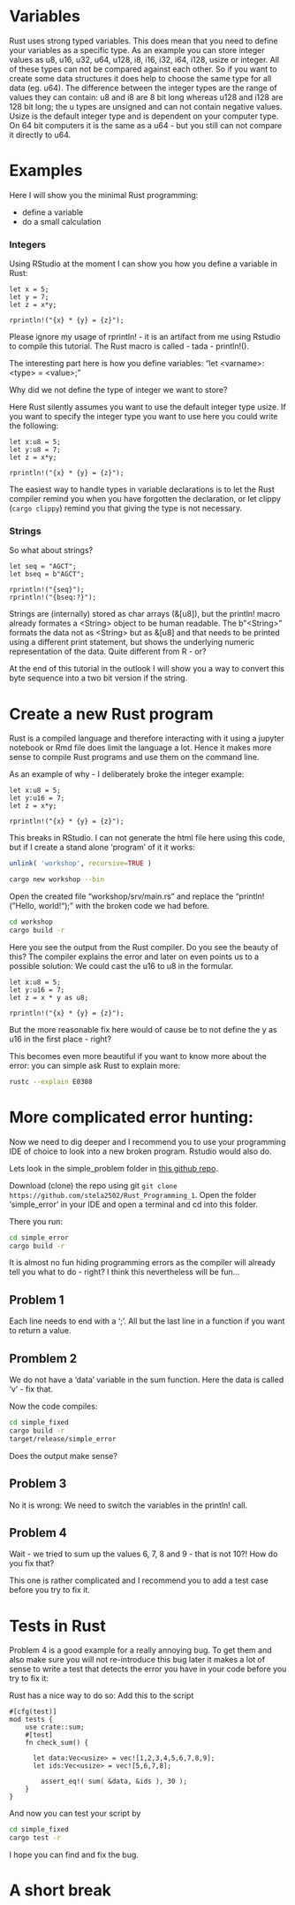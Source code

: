 # Variables

Rust uses strong typed variables. This does mean that you need to define your variables as a specific type.
As an example you can store integer values as u8, u16, u32, u64, u128, i8, i16, i32, i64, i128, usize or integer.
All of these types can not be compared against each other. So if you want to create some data structures it does help to choose the same type for all data (eg. u64). 
The difference between the integer types are the range of values they can contain: u8 and i8 are 8 bit long whereas u128 and i128 are 128 bit long; the u types are unsigned and can not contain negative values. 
Usize is the default integer type and is dependent on your computer type. On 64 bit computers it is the same as a u64 - but you still can not compare it directly to u64.

# Examples

Here I will show you the minimal Rust programming:

- define a variable
- do a small calculation

### Integers

Using RStudio at the moment I can show you how you define a variable in Rust:

```extendr
let x = 5;
let y = 7;
let z = x*y;

rprintln!("{x} * {y} = {z}");
```

Please ignore my usage of rprintln! - it is an artifact from me using Rstudio to compile this tutorial.
The Rust macro is called - tada - println!().

The interesting part here is how you define variables: "let \<varname\>:\<type\> = \<value\>;"

Why did we not define the type of integer we want to store?

Here Rust silently assumes you want to use the default integer type usize.
If you want to specify the integer type you want to use here you could write the following:

```extendr
let x:u8 = 5;
let y:u8 = 7;
let z = x*y;

rprintln!("{x} * {y} = {z}");
```

The easiest way to handle types in variable declarations is to let the Rust compiler remind you when you have forgotten the declaration, or let clippy (``cargo clippy``) remind you that giving the type is not necessary.

### Strings

So what about strings?

```extendr
let seq = "AGCT";
let bseq = b"AGCT";

rprintln!("{seq}");
rprintln!("{bseq:?}");
```

Strings are (internally) stored as char arrays (&[u8]), but the println! macro already formates a \<String\> object to be human readable. The b"\<String\>" formats the data not as \<String> but as &[u8] and that needs to be printed using a different print statement, but shows the underlying numeric representation of the data. Quite different from R - or?

At the end of this tutorial in the outlook I will show you a way to convert this byte sequence into a two bit version if the string.

# Create a new Rust program 

Rust is a compiled language and therefore interacting with it using a jupyter notebook or Rmd file does limit the language a lot.
Hence it makes more sense to compile Rust programs and use them on the command line. 

As an example of why - I deliberately broke the integer example:

```
let x:u8 = 5;
let y:u16 = 7;
let z = x*y;

rprintln!("{x} * {y} = {z}");
```

This breaks in RStudio. I can not generate the html file here using this code, but if I create a stand alone 'program' of it it works:


```r
unlink( 'workshop', recursive=TRUE )
```

```bash
cargo new workshop --bin
```

Open the created file "workshop/srv/main.rs" and replace the "println!("Hello, world!");" with the broken code we had before.

```bash
cd workshop
cargo build -r
```

Here you see the output from the Rust compiler. Do you see the beauty of this?
The compiler explains the error and later on even points us to a possible solution:
We could cast the u16 to u8 in the formular.

```extendr
let x:u8 = 5;
let y:u16 = 7;
let z = x * y as u8;

rprintln!("{x} * {y} = {z}");
```

But the more reasonable fix here would of cause be to not define the y as u16 in the first place - right?


This becomes even more beautiful if you want to know more about the error: you can simple ask Rust to explain more:

```bash
rustc --explain E0308
```


# More complicated error hunting:

Now we need to dig deeper and I recommend you to use your programming IDE of choice to look into a new broken program. Rstudio would also do.

Lets look in the simple_problem folder in [this github repo](https://github.com/stela2502/Rust_Programming_1).

Download (clone) the repo using git ``git clone https://github.com/stela2502/Rust_Programming_1``. Open the folder 'simple_error' in your IDE and open a terminal and cd into this folder.

There you run:
```bash
cd simple_error
cargo build -r
```

It is almost no fun hiding programming errors as the compiler will already tell you what to do - right?
I think this nevertheless will be fun...


## Problem 1

Each line needs to end with a ';'. All but the last line in a function if you want to return a value.

## Promblem 2

We do not have a 'data' variable in the sum function. Here the data is called 'v' - fix that.

Now the code compiles:
```bash
cd simple_fixed
cargo build -r
target/release/simple_error
```

Does the output make sense?

## Problem 3

No it is wrong: We need to switch the variables in the println! call.

## Problem 4

Wait - we tried to sum up the values 6, 7, 8 and 9 - that is not 10?!
How do you fix that?

This one is rather complicated and I recommend you to add a test case before you try to fix it.


# Tests in Rust

Problem 4 is a good example for a really annoying bug. To get them and also make sure you will not re-introduce this bug later it makes a lot of sense to write a test that detects the error you have in your code before you try to fix it:


Rust has a nice way to do so:
Add this to the script

```
#[cfg(test)]
mod tests {
    use crate::sum;
    #[test]
    fn check_sum() {
      
      let data:Vec<usize> = vec![1,2,3,4,5,6,7,8,9];
      let ids:Vec<usize> = vec![5,6,7,8];
      
    	assert_eq!( sum( &data, &ids ), 30 );
    }
}
```

And now you can test your script by 

```bash
cd simple_fixed
cargo test -r
```

I hope you can find and fix the bug.

# A short break


